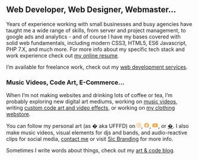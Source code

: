 ## Web Developer, Web Designer, Webmaster...

Years of experience working with small businesses and busy agencies have taught me a wide range of skills, from server and project management, to google ads and analytics - and of course I have my bases covered with solid web fundamentals, including modern CSS3, HTML5, ES6 Javascript, PHP 7.X, and much more. For more info about my specific tech stack and work experience check out <a href="/resume/">my online resume</a>.

I’m available for freelance work, check out my <a href="/services/">web development services</a>.

### Music Videos, Code Art, E-Commerce...

When I’m not making websites and drinking lots of coffee or tea, I’m probably exploring new digital art mediums, working on <a href="https://sub-freq.com" target="_blank">music videos</a>, writing <a href="https://ufffd.com/shader-shop/" target="_blank">custom code art and video effects</a>, or working on <a href="https://cybercult.net" target="_blank">my clothing webstore</a>.

You can follow my personal art (as � aka UFFFD) on <a href="https://instagram.com/_ufffd" target="_blank"><svg style="height: 1em; fill: var(--theme-ui-colors-primary,#f6ad55)" xmlns="http://www.w3.org/2000/svg" viewBox="0 0 448 512"><path d="M224.1 141c-63.6 0-114.9 51.3-114.9 114.9s51.3 114.9 114.9 114.9S339 319.5 339 255.9 287.7 141 224.1 141zm0 189.6c-41.1 0-74.7-33.5-74.7-74.7s33.5-74.7 74.7-74.7 74.7 33.5 74.7 74.7-33.6 74.7-74.7 74.7zm146.4-194.3c0 14.9-12 26.8-26.8 26.8-14.9 0-26.8-12-26.8-26.8s12-26.8 26.8-26.8 26.8 12 26.8 26.8zm76.1 27.2c-1.7-35.9-9.9-67.7-36.2-93.9-26.2-26.2-58-34.4-93.9-36.2-37-2.1-147.9-2.1-184.9 0-35.8 1.7-67.6 9.9-93.9 36.1s-34.4 58-36.2 93.9c-2.1 37-2.1 147.9 0 184.9 1.7 35.9 9.9 67.7 36.2 93.9s58 34.4 93.9 36.2c37 2.1 147.9 2.1 184.9 0 35.9-1.7 67.7-9.9 93.9-36.2 26.2-26.2 34.4-58 36.2-93.9 2.1-37 2.1-147.8 0-184.8zM398.8 388c-7.8 19.6-22.9 34.7-42.6 42.6-29.5 11.7-99.5 9-132.1 9s-102.7 2.6-132.1-9c-19.6-7.8-34.7-22.9-42.6-42.6-11.7-29.5-9-99.5-9-132.1s-2.6-102.7 9-132.1c7.8-19.6 22.9-34.7 42.6-42.6 29.5-11.7 99.5-9 132.1-9s102.7-2.6 132.1 9c19.6 7.8 34.7 22.9 42.6 42.6 11.7 29.5 9 99.5 9 132.1s2.7 102.7-9 132.1z"/></svg></a>, <a href="https://www.facebook.com/youfffd/" target="_blank"><svg xmlns="http://www.w3.org/2000/svg" style="height: 1em; fill: var(--theme-ui-colors-primary,#f6ad55)" viewBox="0 0 512 512"><path d="M504 256C504 119 393 8 256 8S8 119 8 256c0 123.78 90.69 226.38 209.25 245V327.69h-63V256h63v-54.64c0-62.15 37-96.48 93.67-96.48 27.14 0 55.52 4.84 55.52 4.84v61h-31.28c-30.8 0-40.41 19.12-40.41 38.73V256h68.78l-11 71.69h-57.78V501C413.31 482.38 504 379.78 504 256z"/></svg></a>, <a href="https://www.youtube.com/channel/UCfwIQPJl9Ut3PlnhdCoYNAQ" target="_blank"><svg style="height: 1em; fill: var(--theme-ui-colors-primary,#f6ad55)" xmlns="http://www.w3.org/2000/svg" viewBox="0 0 576 512"><path d="M549.655 124.083c-6.281-23.65-24.787-42.276-48.284-48.597C458.781 64 288 64 288 64S117.22 64 74.629 75.486c-23.497 6.322-42.003 24.947-48.284 48.597-11.412 42.867-11.412 132.305-11.412 132.305s0 89.438 11.412 132.305c6.281 23.65 24.787 41.5 48.284 47.821C117.22 448 288 448 288 448s170.78 0 213.371-11.486c23.497-6.321 42.003-24.171 48.284-47.821 11.412-42.867 11.412-132.305 11.412-132.305s0-89.438-11.412-132.305zm-317.51 213.508V175.185l142.739 81.205-142.739 81.201z"/></svg></a>, or <a href="https://ufffd.com" target="_blank">�</a>. I also make music videos, visual elements for djs and bands, and audio-reactive clips for social media, <a href="#contact">contact me</a> or visit <a href="https://sicbranding.com/" target="_blank">Sic Branding</a> for more info.

Sometimes I write words about things, check out my <a href="/blog/">art & code blog</a>.